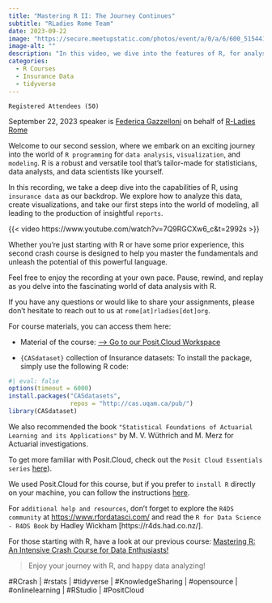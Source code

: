 ```yaml
---
title: "Mastering R II: The Journey Continues"
subtitle: "RLadies Rome Team"
date: 2023-09-22
image: "https://secure.meetupstatic.com/photos/event/a/0/a/6/600_515441126.webp?w=750"
image-alt: ""
description: "In this video, we dive into the features of R, for analysing insurance data, make visualizations, and look at first line of modeling, to eventually produce a report."
categories:
  - R Courses
  - Insurance Data
  - tidyverse
---
```


`Registered Attendees (50)`

September 22, 2023 speaker is [Federica Gazzelloni](https://federicagazzelloni.netlify.app/) on behalf of [R-Ladies Rome](https://rladiesrome.quarto.pub/website)


Welcome to our second session, where we embark on an exciting journey into the world of `R programming` for `data analysis`, `visualization`, and `modeling`. R is a robust and versatile tool that's tailor-made for statisticians, data analysts, and data scientists like yourself.

In this recording, we take a deep dive into the capabilities of R, using `insurance data` as our backdrop. We explore how to analyze this data, create visualizations, and take our first steps into the world of modeling, all leading to the production of insightful `reports`.

{{< video https://www.youtube.com/watch?v=7Q9RGCXw6_c&t=2992s >}}

Whether you're just starting with R or have some prior experience, this second crash course is designed to help you master the fundamentals and unleash the potential of this powerful language.

Feel free to enjoy the recording at your own pace. Pause, rewind, and replay as you delve into the fascinating world of data analysis with R. 

If you have any questions or would like to share your assignments, please don't hesitate to reach out to us at `rome[at]rladies[dot]org`.

For course materials, you can access them here:

- Material of the course: [--> Go to our Posit.Cloud Workspace](https://posit.cloud/spaces/393298/join?access_code=JBFywQxui8vIu7kP399uv_YsuDnYlrfH-kwgyvLK)

- `{CASdataset}` collection of Insurance datasets: To install the package, simply use the following R code:

```r
#| eval: false
options(timeout = 6000)
install.packages("CASdatasets", 
                 repos = "http://cas.uqam.ca/pub/")
library(CASdataset)
```

We also recommended the book `"Statistical Foundations of Actuarial Learning and its Applications"` by M. V. Wüthrich and M. Merz for Actuarial investigations.

To get more familiar with Posit.Cloud, check out the `Posit Cloud Essentials series` [here](https://www.youtube.com/watch?v=-fzwm4ZhVQQ)).

We used Posit.Cloud for this course, but if you prefer to `install R` directly on your machine, you can follow the instructions [here](https://posit.co/download/rstudio-desktop/).

For `additional help and resources`, don't forget to explore the `R4DS community` at <https://www.rfordatasci.com/> and read the `R for Data Science - R4DS Book` by Hadley Wickham [https://r4ds.had.co.nz/].


For those starting with R, have a look at our previous course: [Mastering R: An Intensive Crash Course for Data Enthusiasts!](https://rladiesrome.quarto.pub/website/talks/2023/meetup/07272023/)


> Enjoy your journey with R, and happy data analyzing!

#RCrash | #rstats | #tidyverse | #KnowledgeSharing | #opensource | #onlinelearning | #RStudio | #PositCloud

